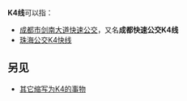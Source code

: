 {{confused|K3/4次列车}}
{{线路名消歧义}}
'''K4线'''可以指：
* [[成都市剑南大道快速公交|成都市剑南大道快速公交]]，又名'''成都快速公交K4线'''
* [[珠海公交K4快线|珠海公交K4快线]]

==另见==
* [[K4|其它缩写为K4的事物]]
{{disambig|cat=三字路线名消歧义}}